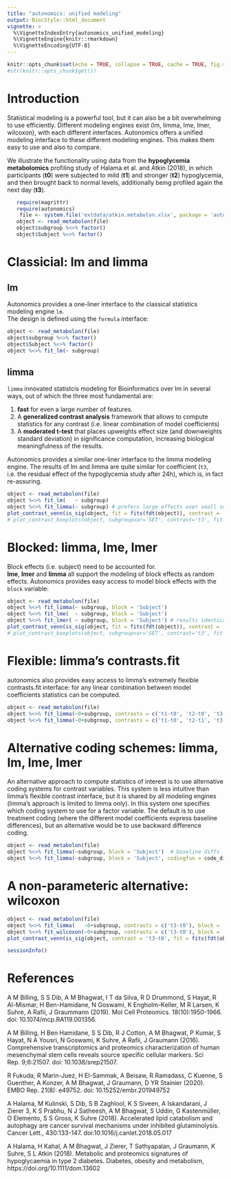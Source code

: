 ```yaml
---
title: "autonomics: unified modeling"
output: BiocStyle::html_document
vignette: >
  %\VignetteIndexEntry{autonomics_unified_modeling}
  %\VignetteEngine{knitr::rmarkdown}
  %\VignetteEncoding{UTF-8}
---
```


```r
knitr::opts_chunk$set(echo = TRUE, collapse = TRUE, cache = TRUE, fig.show = 'hold')
#str(knitr::opts_chunk$get())
```
<!-- ![ ](https://bitbucket.org/graumannlabtools/autonomics/downloads/read_prepro_analyze.png) -->

# Introduction

Statistical modeling is a powerful tool, but it can also be a bit overwhelming to use efficiently. Different modeling engines exist (lm, limma, lme, lmer, wilcoxon), with each different interfaces. Autonomics offers a unified modeling interface to these different modeling engines. This makes them easy to use and also to compare.  

We illustrate the functionality using data from the **hypoglycemia metabolomics** profiling study of Halama et al. and Atkin (2018), in which participants (**t0**) were subjected to mild (**t1**) and  stronger (**t2**) hypoglycemia, and then brought back to normal levels, additionally being profiled again the next day (**t3**).

```r
   require(magrittr)
   require(autonomics)
    file <- system.file('extdata/atkin.metabolon.xlsx', package = 'autonomics')
   object <- read_metabolon(file)
   object$subgroup %<>% factor()
   object$Subject %<>% factor()
```

# Classicial: **lm** and **limma**

## lm {-}

Autonomics provides a one-liner interface to *the* classical statistics modeling engine `lm`.  
The design is defined using the `formula` interface:

```r
object <- read_metabolon(file)
object$subgroup %<>% factor()
object$Subject %<>% factor()
object %<>% fit_lm(~ subgroup)
```
## limma {-}

`limma` innovated statistcis modeling for Bioinformatics over lm in several ways, out of which the three most fundamental are:

(1) **fast** for even a large number of features.
(2) A **generalized contrast analysis** framework that allows to compute statistics for any contrast (i.e. linear combination of model coefficients)
(3) A **moderated t-test** that places upweights effect size (and downweights standard deviation) in significance computation, increasing biological meaningfulness of the results.

Autonomics provides a similar one-liner interface to the limma modeling engine.
The results of lm and limma are quite similar for coefficient (`t3`, i.e. the residual effect of the hypoglycemia study after 24h), which is, in fact re-assuring.

```r
object <- read_metabolon(file)
object %<>% fit_lm(   ~ subgroup)
object %<>% fit_limma(~ subgroup) # prefers large effects over small sds
plot_contrast_venn(is_sig(object, fit = fits(fdt(object)), contrast = 't3'))
# plot_contrast_boxplots(object, subgroupvar='SET', contrast='t3', fit = c('lm', 'limma'))
```

# Blocked: **limma**, **lme**, **lmer**

Block effects (i.e. subject) need to be accounted for.  
**lme**, **lmer** and **limma** all support the modeling of block effects as random effects.
Autonomics provides easy access to model block effects with the `block` variable:


```r
object <- read_metabolon(file)
object %<>% fit_limma(~ subgroup, block = 'Subject')
object %<>% fit_lme(  ~ subgroup, block = 'Subject')
object %<>% fit_lmer( ~ subgroup, block = 'Subject') # results identical for this basic 
plot_contrast_venn(is_sig(object, fit = fits(fdt(object)), contrast = 't3'))
# plot_contrast_boxplots(object, subgroupvar='SET', contrast='t3', fit = c('lm', 'limma'))
```

# Flexible: **limma**'s contrasts.fit

autonomics also provides easy access to limma's extremely flexible contrasts.fit interface: for any linear combination between model coefficients statistics can be computed.

```r
object <- read_metabolon(file)
object %<>% fit_limma(~0+subgroup, contrasts = c('t1-t0', 't2-t0', 't3-t0'), block = 'Subject')
object %<>% fit_limma(~0+subgroup, contrasts = c('t1-t0', 't2-t1', 't3-t2'), block = 'Subject')
```

# Alternative coding schemes: limma, lm, lme, lmer

An alternative approach to compute statistics of interest is to use alternative coding systems for contrast variables. This system is less intuitive than limma's flexible contrast interface, but it is shared by all modeling engines (limma's approach is limited to limma only). In this system one specifies which coding system to use for a factor variable. The default is to use treatment coding (where the different model coefficients express baseline differences), but an alternative would be to use backward difference coding.

```r
object <- read_metabolon(file)
object %<>% fit_limma(~subgroup, block = 'Subject')  # baseline diffs
object %<>% fit_limma(~subgroup, block = 'Subject', codingfun = code_diff)  # backward diffs
```

# A non-parameteric alternative: **wilcoxon**

```r
object <- read_metabolon(file)
object %<>% fit_limma(   ~0+subgroup, contrasts = c('t3-t0'), block = 'Subject')
object %<>% fit_wilcoxon(~0+subgroup, contrasts = c('t3-t0'), block = 'Subject')
plot_contrast_venn(is_sig(object, contrast = 't3-t0', fit = fits(fdt(object))))
```



```r
sessionInfo()
```


# References {-}

A  M Billing, S S Dib, A M Bhagwat, I T da Silva, R D Drummond, S Hayat, R Al-Mismar, H Ben-Hamidane, N Goswami, K Engholm-Keller, M R Larsen, K Suhre, A Rafii, J Graummann (2019). Mol Cell Proteomics. 18(10):1950-1966. doi: 10.1074/mcp.RA119.001356.

A M Billing, H Ben Hamidane, S S Dib, R J Cotton, A M Bhagwat, P Kumar, S Hayat, N A Yousri, N Goswami, K Suhre, A Rafii, J Graumann (2016). Comprehensive transcriptomics and proteomics characterization of human mesenchymal stem cells reveals source specific cellular markers. Sci Rep. 9;6:21507. doi: 10.1038/srep21507.

R Fukuda, R Marin-Juez, H El-Sammak, A Beisaw, R Ramadass, C Kuenne, S Guenther, A Konzer, A M Bhagwat, J Graumann, D YR Stainier (2020). EMBO Rep. 21(8): e49752. doi: 10.15252/embr.201949752

A Halama, M Kulinski, S Dib, S B Zaghlool, K S Siveen, A Iskandarani, J Zierer 3, K S Prabhu, N J Satheesh, A M Bhagwat, S Uddin, G Kastenmüller, O Elemento, S S Gross, K Suhre (2018). Accelerated lipid catabolism and autophagy are cancer survival mechanisms under inhibited glutaminolysis. Cancer Lett., 430:133-147. doi:10.1016/j.canlet.2018.05.017

A Halama, H Kahal, A M Bhagwat, J Zierer, T Sathyapalan, J Graumann, K Suhre, S L Atkin (2018). Metabolic and proteomics signatures of hypoglycaemia in type 2 diabetes. Diabetes, obesity and metabolism,  https://doi.org/10.1111/dom.13602











